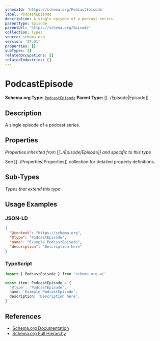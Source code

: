 ```yaml
---
schemaId: 'https://schema.org/PodcastEpisode'
label: PodcastEpisode
description: A single episode of a podcast series.
parentType: Episode
parentUrl: 'https://schema.org/Episode'
collection: Types
source: schema.org
version: '27.01'
properties: []
subTypes: []
relatedOccupations: []
relatedIndustries: []
---
```

# PodcastEpisode

**Schema.org Type:** [`PodcastEpisode`](https://schema.org/PodcastEpisode)
**Parent Type:** [[../Episode|Episode]]

## Description

A single episode of a podcast series.

## Properties

*Properties inherited from [[../Episode|Episode]] and specific to this type*

See [[../Properties|Properties]] collection for detailed property definitions.

## Sub-Types

*Types that extend this type*

## Usage Examples

### JSON-LD

```json
{
  "@context": "https://schema.org",
  "@type": "PodcastEpisode",
  "name": "Example PodcastEpisode",
  "description": "Description here"
}
```

### TypeScript

```typescript
import { PodcastEpisode } from 'schema.org.ai'

const item: PodcastEpisode = {
  '@type': 'PodcastEpisode',
  name: 'Example PodcastEpisode',
  description: 'Description here',
}
```

## References

- [Schema.org Documentation](https://schema.org/PodcastEpisode)
- [Schema.org Full Hierarchy](https://schema.org/docs/full.html)

